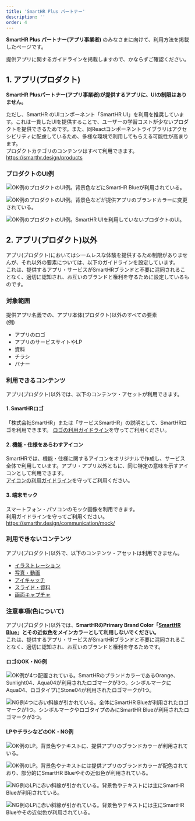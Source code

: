 ```yaml
---
title: 'SmartHR Plus パートナー'
description: ''
order: 4
---
```



**SmartHR Plus パートナー(アプリ事業者)** のみなさまに向けて、利用方法を掲載したページです。

提供アプリに関するガイドラインを掲載しますので、かならずご確認ください。


## 1. アプリ(プロダクト)

**SmartHR Plusパートナー(アプリ事業者)が提供するアプリに、UIの制限はありません。**  

ただし、SmartHR のUIコンポーネント「SmartHR UI」を利用を推奨しています。これは一貫したUIを提供することで、ユーザーの学習コストが少ないプロダクトを提供できるためです。また、同Reactコンポーネントライブラリはアクセシビリティに配慮しているため、多様な環境で利用してもらえる可能性が高まります。  
プロダクトカテゴリのコンテンツはすべて利用できます。  
https://smarthr.design/products


### プロダクトのUI例

  <ImgWithDesc description="SmartHR UIを利用できます。配色をそのまま利用してもよいです。">

  ![OK例のプロダクトのUI例。背景色などにSmartHR Blueが利用されている。](../images/app_ui_ok1.png)

  </ImgWithDesc>

  <ImgWithDesc description="SmartHR UIを利用できます。配色を変更してもよいです。">

  ![OK例のプロダクトのUI例。背景色などが提供アプリのブランドカラーに変更されている。](../images/app_ui_ok2.png)

  </ImgWithDesc>

  <ImgWithDesc description="SmartHR UIの利用を推奨しますが、利用しなくてもよいです。">

  ![OK例のプロダクトのUI例。SmartHR UIを利用していないプロダクトのUI。](../images/app_ui_ok2-1.png)

  </ImgWithDesc>


## 2. アプリ(プロダクト)以外

アプリ(プロダクト)においてはシームレスな体験を提供するため制限がありませんが、それ以外の要素については、以下のガイドラインを設定しています。  
これは、提供するアプリ・サービスがSmartHRブランドと不要に混同されることなく、適切に認知され、お互いのブランドと権利を守るために設定しているものです。

### 対象範囲

提供アプリ名義での、アプリ本体(プロダクト)以外のすべての要素  
(例)
- アプリのロゴ
- アプリのサービスサイトやLP
- 資料
- チラシ
- バナー

### 利用できるコンテンツ

アプリ(プロダクト)以外では、以下のコンテンツ・アセットが利用できます。

#### 1. SmartHRロゴ

「株式会社SmartHR」または「サービスSmartHR」の説明として、SmartHRロゴを利用できます。
[ロゴの利用ガイドライン](https://smarthr.design/basics/logos/)を守ってご利用ください。  


#### 2. 機能・仕様をあらわすアイコン

SmartHRでは、機能・仕様に関するアイコンをオリジナルで作成し、サービス全体で利用しています。アプリ・アプリ以外ともに、同じ特定の意味を示すアイコンとして利用できます。  
[アイコンの利用ガイドライン](https://smarthr.design/basics/icons/#h3-0)を守ってご利用ください。  

#### 3. 端末モック

スマートフォン・パソコンのモック画像を利用できます。  
利用ガイドラインを守ってご利用ください。  
https://smarthr.design/communication/mock/

### 利用できないコンテンツ

アプリ(プロダクト)以外で、以下のコンテンツ・アセットは利用できません。
- [イラストレーション](/basics/illustration/)
- [写真・動画](/communication/photography/)
- [アイキャッチ](/communication/eye-catching-images/)
- [スライド・資料](/communication/slides/)
- [画面キャプチャ](/communication/capture/)

### 注意事項(色について)

アプリ(プロダクト)以外では、**SmartHRのPrimary Brand Color「[SmartHR Blue](https://smarthr.design/basics/colors/#h3-1)」とその近似色をメインカラーとして利用しないでください。**  
これは、提供するアプリ・サービスがSmartHRブランドと不要に混同されることなく、適切に認知され、お互いのブランドと権利を守るためです。


#### ロゴのOK・NG例

<Grid>
  <ImgWithDesc description="OK例：メインカラーにはSmartHR Blueを利用しない">

  ![OK例が4つ配置されている。SmartHRのブランドカラーであるOrange、Sunlight04、Aqua04が利用されたロゴマークが3つ。シンボルマークにAqua04、ロゴタイプにStone04が利用されたロゴマークが1つ。](../images/app_logo_ok.png)

  </ImgWithDesc>

  <ImgWithDesc description="NG例：メインカラーにSmartHR Blueを利用する">

  ![NG例4つに赤い斜線が引かれている。全体にSmartHR Blueが利用されたロゴマークが1つ。シンボルマークやロゴタイプのみにSmartHR Blueが利用されたロゴマークが3つ。](../images/app_logo_ng.png)

  </ImgWithDesc>
</Grid>

#### LPやチラシなどのOK・NG例

<Grid>
  <ImgWithDesc description="OK例：提供アプリのブランドカラーをメインとした配色">

  ![OK例のLP。背景色やテキストに、提供アプリのブランドカラーが利用されている。](../images/app_lp_ok2.png)

  </ImgWithDesc>

  <ImgWithDesc description="OK例：提供アプリのブランドカラーをメインとし、部分的にSmartHR Blueを利用する">

  ![OK例のLP。背景色やテキストには提供アプリのブランドカラーが配色されており、部分的にSmartHR Blueやその近似色が利用されている。](../images/app_lp_ok1.png)

  </ImgWithDesc>

</Grid>


<Grid>
  <ImgWithDesc description="NG例：SmartHR Blueをメインとした配色">

  ![NG例のLPに赤い斜線が引かれている。背景色やテキストには主にSmartHR Blueが利用されている。](../images/app_lp_ng1.png)

  </ImgWithDesc>

  <ImgWithDesc description="NG例：SmartHR Blueの近似色をメインとした配色">

  ![NG例のLPに赤い斜線が引かれている。背景色やテキストには主にSmartHR Blueやその近似色が利用されている。](../images/app_lp_ng2.png)

  </ImgWithDesc>
</Grid>
